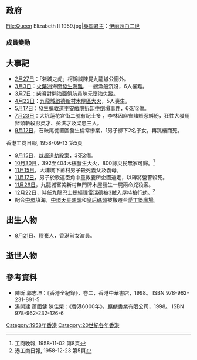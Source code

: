 {{HKYearTOC|1958}}
{{C20YearInTopic|1958年}}
{{clear}}
{{香港歷史}}

==政府==
<gallery>
File:Queen Elizabeth II 1959.jpg|[[英国君主|英国君主]]：[[伊丽莎白二世|伊丽莎白二世]]
<!-- 注释: File:Sir Robert Black.jpg|[[香港總督|香港總督]]：[[柏立基|柏立基]] -->
<!-- 注释: File:Claude Bramall Burgess.jpg|[[香港特別行政區政務司司長|輔政司]]：[[白嘉時|白嘉時]] -->
</gallery>
===成員變動===
<gallery>
<!-- 注释: File:Edgeworth Beresford David.jpg|香港總督：[[戴維德|戴維德]]（署理結束） -->
<!-- 注释: File:Claude Bramall Burgess.jpg|輔政司：白嘉時（署理結束） -->
</gallery>

==大事記==
*[[2月27日|2月27日]]：「砦城之虎」柯錦誠陳屍九龍城公廁外。
*[[3月3日|3月3日]]：[[火藥洲|火藥洲]]海面[[火藥洲漁船沉沒事故|發生海難]]，一艘漁船沉沒，6人罹難。
*[[3月7日|3月7日]]：柴灣對開海面領航員陳元墮海失蹤。
*[[4月22日|4月22日]]：[[九龍城|九龍城]][[啟德新村木屋區大火|啟德新村木屋區大火]]，5人喪生。
*[[5月17日|5月17日]]：發生[[彌敦道平安戲院拆卸中倒塌事件|彌敦道平安戲院拆卸中倒塌事件]]，6死12傷。
*[[7月23日|7月23日]]：大坑蓮花宮街二號有記士多 ，李林因麻雀賭賬惹糾紛，狂性大發用斧頭斬殺彭英才、彭洪才及梁忠三人。
*[[9月12日|9月12日]]，石硤尾徙置區發生倫常慘案，1男子擲下2名子女，再跳樓而死。<REF>
香港工商日報, 1958-09-13  第5頁</REF>
*[[9月15日|9月15日]]，[[啟超道|啟超道]][[啟超道劫殺案|劫殺案]]，3死2傷。
*[[10月30日|10月30日]]，392至404木樓發生大火，800餘災民無家可歸。<ref>工商晚報, 1958-11-02 第8頁</ref>
*[[11月15日|11月15日]]，大埔坑下莆村男子殺死義父及義母。
*[[11月17日|11月17日]]，男子於歌連臣角中童教養所企圖逃走，以磚將營警殺死。
*[[11月26日|11月26日]]，九龍城富美新村無門牌木屋發生一屍兩命兇殺案。
*[[12月22日|12月22日]]，時任[[九龍巴士|九龍巴士]]總經理[[雷瑞德|雷瑞德]]被3賊入屋持槍行劫。<ref>港工商日報, 1958-12-23 第5頁</ref>
*配合[[中環|中環]]填海，[[愛丁堡廣場碼頭|中環天星碼頭]]和[[皇后碼頭|皇后碼頭]]被搬遷至[[愛丁堡廣場|愛丁堡廣場]]。

==出生人物==
*[[8月21日|8月21日]]、[[繆騫人|繆騫人]]，香港前女演員。

==逝世人物==

==參考資料==
{{reflist}}

* 陳昕 郭志坤：《香港全紀錄》，卷二，香港中華書店，1998。 ISBN 978-962-231-891-5 
* 湯開建 蕭國健 陳佳榮：《香港6000年》，麒麟書業有限公司，1998。 ISBN 978-962-232-126-6

[[Category:1958年香港|Category:1958年香港]]
[[Category:20世紀各年香港|Category:20世紀各年香港]]